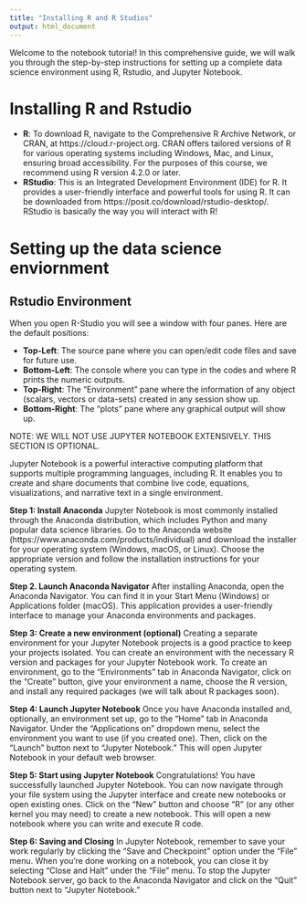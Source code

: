 ```yaml
---
title: "Installing R and R Studios"
output: html_document
---
```


Welcome to the notebook tutorial! In this comprehensive guide, we will walk you through the step-by-step instructions for setting up a complete data science environment using R, Rstudio, and Jupyter Notebook.

# Installing R and Rstudio

- **R**: To download R, navigate to the Comprehensive R Archive Network, or CRAN, at https://cloud.r-project.org. CRAN offers tailored versions of R for various operating systems including Windows, Mac, and Linux, ensuring broad accessibility. For the purposes of this course, we recommend using R version 4.2.0 or later.
- **RStudio**: This is an Integrated Development Environment (IDE) for R. It provides a user-friendly interface and powerful tools for using R. It can be downloaded from https://posit.co/download/rstudio-desktop/. RStudio is basically the way you will interact with R!

# Setting up the data science enviornment

## Rstudio Environment

When you open R-Studio you will see a window with four panes. Here are the default positions:

- **Top-Left**: The source pane where you can open/edit code files and save for future use.
- **Bottom-Left**: The console where you can type in the codes and where R prints the numeric outputs.
- **Top-Right**: The “Environment” pane where the information of any object (scalars, vectors or data-sets) created in any session show up.
- **Bottom-Right**: The “plots” pane where any graphical output will show up.

NOTE: WE WILL NOT USE JUPYTER NOTEBOOK EXTENSIVELY. THIS SECTION IS OPTIONAL.

Jupyter Notebook is a powerful interactive computing platform that supports multiple programming languages, including R. It enables you to create and share documents that combine live code, equations, visualizations, and narrative text in a single environment.

**Step 1: Install Anaconda** Jupyter Notebook is most commonly installed through the Anaconda distribution, which includes Python and many popular data science libraries. Go to the Anaconda website (https://www.anaconda.com/products/individual) and download the installer for your operating system (Windows, macOS, or Linux). Choose the appropriate version and follow the installation instructions for your operating system.

**Step 2. Launch Anaconda Navigator** After installing Anaconda, open the Anaconda Navigator. You can find it in your Start Menu (Windows) or Applications folder (macOS). This application provides a user-friendly interface to manage your Anaconda environments and packages.

**Step 3: Create a new environment (optional)** Creating a separate environment for your Jupyter Notebook projects is a good practice to keep your projects isolated. You can create an environment with the necessary R version and packages for your Jupyter Notebook work. To create an environment, go to the "Environments" tab in Anaconda Navigator, click on the "Create" button, give your environment a name, choose the R version, and install any required packages (we will talk about R packages soon).

**Step 4: Launch Jupyter Notebook** Once you have Anaconda installed and, optionally, an environment set up, go to the "Home" tab in Anaconda Navigator. Under the "Applications on" dropdown menu, select the environment you want to use (if you created one). Then, click on the "Launch" button next to "Jupyter Notebook." This will open Jupyter Notebook in your default web browser.

**Step 5: Start using Jupyter Notebook** Congratulations! You have successfully launched Jupyter Notebook. You can now navigate through your file system using the Jupyter interface and create new notebooks or open existing ones. Click on the "New" button and choose "R" (or any other kernel you may need) to create a new notebook. This will open a new notebook where you can write and execute R code.

**Step 6: Saving and Closing** In Jupyter Notebook, remember to save your work regularly by clicking the "Save and Checkpoint" option under the "File" menu. When you're done working on a notebook, you can close it by selecting "Close and Halt" under the "File" menu. To stop the Jupyter Notebook server, go back to the Anaconda Navigator and click on the "Quit" button next to "Jupyter Notebook."